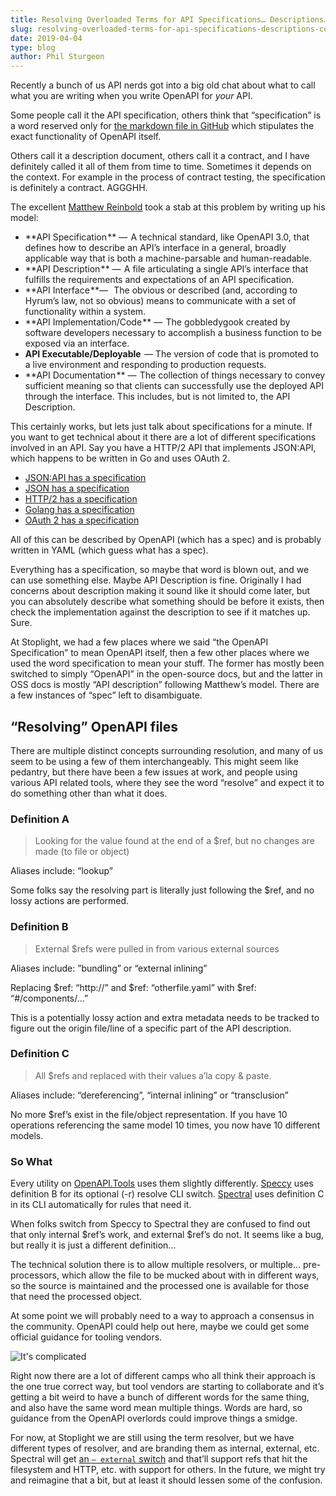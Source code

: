```yaml
---
title: Resolving Overloaded Terms for API Specifications… Descriptions… Contract?
slug: resolving-overloaded-terms-for-api-specifications-descriptions-contracts
date: 2019-04-04
type: blog
author: Phil Sturgeon
---
```


Recently a bunch of us API nerds got into a big old chat about what to call what you are writing when you write OpenAPI for _your_ API.

Some people call it the API specification, others think that “specification” is a word reserved only for [the markdown file in GitHub](https://github.com/OAI/OpenAPI-Specification/blob/master/versions/3.0.0.md) which stipulates the exact functionality of OpenAPI itself.

Others call it a description document, others call it a contract, and I have definitely called it all of them from time to time. Sometimes it depends on the context. For example in the process of contract testing, the specification is definitely a contract. AGGGHH.

The excellent [Matthew Reinbold](https://matthewreinbold.com/2019/02/27/APIsandPedantry/) took a stab at this problem by writing up his model:

- **API Specification ** —  A technical standard, like OpenAPI 3.0, that defines how to describe an API’s interface in a general, broadly applicable way that is both a machine-parsable and human-readable.
- **API Description ** —  A file articulating a single API’s interface that fulfills the requirements and expectations of an API specification.
- **API Interface **—   The obvious or described (and, according to Hyrum’s law, not so obvious) means to communicate with a set of functionality within a system.
- **API Implementation/Code ** —  The gobbledygook created by software developers necessary to accomplish a business function to be exposed via an interface.
- **API Executable/Deployable**  — The version of code that is promoted to a live environment and responding to production requests.
- **API Documentation ** —  The collection of things necessary to convey sufficient meaning so that clients can successfully use the deployed API through the interface. This includes, but is not limited to, the API Description.

This certainly works, but lets just talk about specifications for a minute. If you want to get technical about it there are a lot of different specifications involved in an API. Say you have a HTTP/2 API that implements JSON:API, which happens to be written in Go and uses OAuth 2.

- [JSON:API has a specification](https://jsonapi.org/)
- [JSON has a specification](https://tools.ietf.org/html/rfc7159)
- [HTTP/2 has a specification](https://tools.ietf.org/html/rfc7540)
- [Golang has a specification](https://golang.org/ref/spec)
- [OAuth 2 has a specification](https://tools.ietf.org/html/rfc6749)

All of this can be described by OpenAPI (which has a spec) and is probably written in YAML (which guess what has a spec).

Everything has a specification, so maybe that word is blown out, and we can use something else. Maybe API Description is fine. Originally I had concerns about description making it sound like it should come later, but you can absolutely describe what something should be before it exists, then check the implementation against the description to see if it matches up. Sure.

At Stoplight, we had a few places where we said “the OpenAPI Specification” to mean OpenAPI itself, then a few other places where we used the word specification to mean your stuff. The former has mostly been switched to simply “OpenAPI” in the open-source docs, but and the latter in OSS docs is mostly “API description” following Matthew’s model. There are a few instances of “spec” left to disambiguate.

## “Resolving” OpenAPI files

There are multiple distinct concepts surrounding resolution, and many of us seem to be using a few of them interchangeably. This might seem like pedantry, but there have been a few issues at work, and people using various API related tools, where they see the word “resolve” and expect it to do something other than what it does.

### Definition A

> Looking for the value found at the end of a \$ref, but no changes are made (to file or object)

Aliases include: “lookup”

Some folks say the resolving part is literally just following the \$ref, and no lossy actions are performed.

### Definition B

> External \$refs were pulled in from various external sources

Aliases include: ”bundling” or “external inlining”

Replacing $ref: “http://” and $ref: “otherfile.yaml” with \$ref: “#/components/…”

This is a potentially lossy action and extra metadata needs to be tracked to figure out the origin file/line of a specific part of the API description.

### Definition C

> All \$refs and replaced with their values a’la copy & paste.

Aliases include: “dereferencing”, “internal inlining” or “transclusion”

No more \$ref’s exist in the file/object representation. If you have 10 operations referencing the same model 10 times, you now have 10 different models.

### So What

Every utility on [OpenAPI.Tools](http://openapi.tools/) uses them slightly differently. [Speccy](http://speccy.io/) uses definition B for its optional (-r) resolve CLI switch. [Spectral](https://github.com/stoplightio/spectral) uses definition C in its CLI automatically for rules that need it.

When folks switch from Speccy to Spectral they are confused to find out that only internal $ref’s work, and external $ref’s do not. It seems like a bug, but really it is just a different definition…

The technical solution there is to allow multiple resolvers, or multiple… pre-processors, which allow the file to be mucked about with in different ways, so the source is maintained and the processed one is available for those that need the processed object.

At some point we will probably need to a way to approach a consensus in the community. OpenAPI could help out here, maybe we could get some official guidance for tooling vendors.

![It's complicated](../../images/posts/qr-code-box.jpg)

Right now there are a lot of different camps who all think their approach is the one true correct way, but tool vendors are starting to collaborate and it’s getting a bit weird to have a bunch of different words for the same thing, and also have the same word mean multiple things. Words are hard, so guidance from the OpenAPI overlords could improve things a smidge.

For now, at Stoplight we are still using the term resolver, but we have different types of resolver, and are branding them as internal, external, etc. Spectral will get [an `— external` switch](https://github.com/stoplightio/spectral/issues/134) and that’ll support refs that hit the filesystem and HTTP, etc. with support for others. In the future, we might try and reimagine that a bit, but at least it should lessen some of the confusion.
